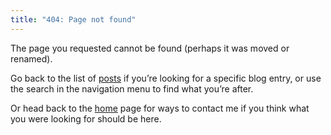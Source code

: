 ```yaml
---
title: "404: Page not found"
---
```


The page you requested cannot be found (perhaps it was moved or renamed).

Go back to the list of [posts](posts.qmd) if you're looking for a specific blog entry, or use the search in the navigation menu to find what you're after.

Or head back to the [home](index.qmd) page for ways to contact me if you think what you were looking for should be here.